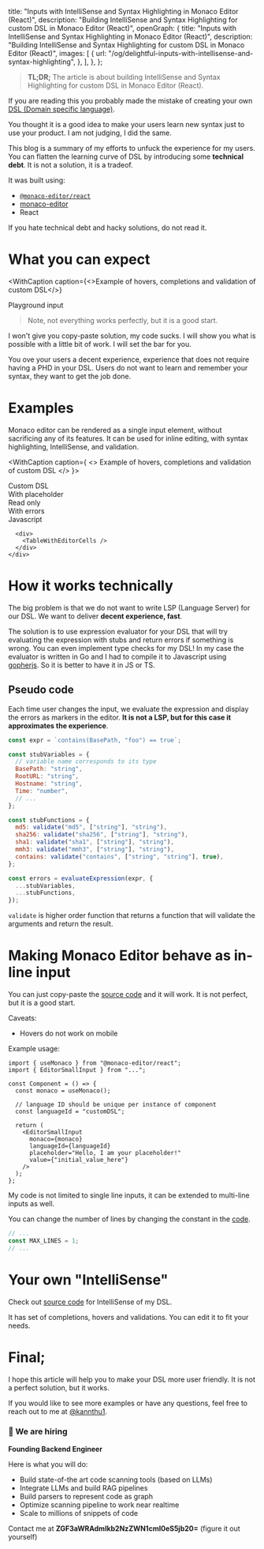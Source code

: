   title:
    "Inputs with IntelliSense and Syntax Highlighting in Monaco Editor (React)",
  description:
    "Building IntelliSense and Syntax Highlighting for custom DSL in Monaco Editor (React)",
  openGraph: {
    title:
      "Inputs with IntelliSense and Syntax Highlighting in Monaco Editor (React)",
    description:
      "Building IntelliSense and Syntax Highlighting for custom DSL in Monaco Editor (React)",
    images: [
      {
        url: "/og/delightful-inputs-with-intellisense-and-syntax-highlighting",
      },
    ],
  },
};

> **TL;DR;**
> The article is about building IntelliSense and Syntax Highlighting for custom DSL in Monaco Editor (React).

If you are reading this you probably made the mistake of creating your own [DSL (Domain specific language)](https://en.wikipedia.org/wiki/Domain-specific_language).

You thought it is a good idea to make your users learn new syntax just to use your product. I am not judging, I did the same.

This blog is a summary of my efforts to unfuck the experience for my users. You can flatten the learning curve of DSL by introducing some **technical debt**. It is not a solution, it is a tradeof.

It was built using:

- [`@monaco-editor/react`](https://www.npmjs.com/package/@monaco-editor/react)
- [monaco-editor](https://www.npmjs.com/package/monaco-editor)
- React

If you hate technical debt and hacky solutions, do not read it.

# What you can expect

<WithCaption
  caption={<>Example of hovers, completions and validation of custom DSL</>}
>
  <div className="flex flex-col px-4 mt-3 py-3 bg-gradient-to-b from-blue-100 via-pink-100 to-blue-50 rounded-lg justify-center align-middle items-center w-full min-h-40">
    <div className="w-full max-w-[550px]">
      <span className="mb-2 dark:text-gray-800">Playground input</span>
      <CustomDSLInput
        input={`base64("edit_me2") == 1 && contains(BasePath, "foo")`}
      />
    </div>
  </div>
</WithCaption>

> Note, not everything works perfectly, but it is a good start.

I won't give you copy-paste solution, my code sucks. I will show you what is possible with a little bit of work. I will set the bar for you.

You ove your users a decent experience, experience that does not require having a PHD in your DSL. Users do not want to learn and remember your syntax, they want to get the job done.

# Examples

Monaco editor can be rendered as a single input element, without sacrificing any of its features. It can be used for inline editing, with syntax highlighting, IntelliSense, and validation.

<WithCaption caption={
  <>
    Example of hovers, completions and validation of custom DSL
  </>
}>
  <div className="flex flex-col py-5 px-4 mt-3 bg-gradient-to-b from-blue-100 via-pink-100 to-blue-50 rounded-lg justify-center align-middle items-center w-full min-h-40">
    <div className="w-full flex flex-col space-y-5 max-w-[550px]">
      <div>
      <span className="mb-2 dark:text-gray-800">Custom DSL</span>
      <CustomDSLInput input={`base64("edit_me2") == 1 && contains(BasePath, "foo")`} />
      </div>
      <div>
        <span className="mb-2 dark:text-gray-800">With placeholder</span>
        <CustomDSLInput input={``} />
      </div>
      <div>
        <span className="mb-2 dark:text-gray-800">Read only</span>
        <CustomDSLInput readOnly={true} input={`base64("I am readonly")`} />
      </div>
      <div>
        <span className="mb-2 dark:text-gray-800">With errors</span>
        <CustomDSLInput input={`base64("param1", "too many params")`} />
      </div>
      <div>
        <span className="mb-2 dark:text-gray-800">Javascript</span>
        <CustomDSLInput
          languageId="javascript"
          disableCustomDSL={true}
          input={`console.log("Hello world"); // I am just javascript input`}
        />
      </div>

      <div>
        <TableWithEditorCells />
      </div>
    </div>

  </div>
</WithCaption>

# How it works technically

The big problem is that we do not want to write LSP (Language Server) for our DSL. We want to deliver **decent experience, fast**.

The solution is to use expression evaluator for your DSL that will try evaluating the expression with stubs and return errors if something is wrong. You can even implement type checks for my DSL! In my case the evaluator is written in Go and I had to compile it to Javascript using [gopherjs](https://github.com/gopherjs/gopherjs). So it is better to have it in JS or TS.

## Pseudo code

Each time user changes the input, we evaluate the expression and display the errors as markers in the editor. **It is not a LSP, but for this case it approximates the experience**.

```javascript
const expr = `contains(BasePath, "foo") == true`;

const stubVariables = {
  // variable name corresponds to its type
  BasePath: "string",
  RootURL: "string",
  Hostname: "string",
  Time: "number",
  // ...
};

const stubFunctions = {
  md5: validate("md5", ["string"], "string"),
  sha256: validate("sha256", ["string"], "string"),
  sha1: validate("sha1", ["string"], "string"),
  mmh3: validate("mmh3", ["string"], "string"),
  contains: validate("contains", ["string", "string"], true),
};

const errors = evaluateExpression(expr, {
  ...stubVariables,
  ...stubFunctions,
});
```

`validate` is higher order function that returns a function that will validate the arguments and return the result.

# Making Monaco Editor behave as in-line input

You can just copy-paste the [source code](https://github.com/kannthu/blog/blob/42c1532a22a77beff70417db2ef39df711c643ec/components/inputCodeEditor.tsx#L123) and it will work. It is not perfect, but it is a good start.

Caveats:

- Hovers do not work on mobile

Example usage:

```tsx
import { useMonaco } from "@monaco-editor/react";
import { EditorSmallInput } from "...";

const Component = () => {
  const monaco = useMonaco();

  // language ID should be unique per instance of component
  const languageId = "customDSL";

  return (
    <EditorSmallInput
      monaco={monaco}
      languageId={languageId}
      placeholder="Hello, I am your placeholder!"
      value={"initial_value_here"}
    />
  );
};
```

My code is not limited to single line inputs, it can be extended to multi-line inputs as well.

You can change the number of lines by changing the constant in the [code](https://github.com/kannthu/blog/blob/42c1532a22a77beff70417db2ef39df711c643ec/components/inputCodeEditor.tsx#L120).

```typescript
// ...
const MAX_LINES = 1;
// ...
```

# Your own "IntelliSense"

Check out [source code](https://github.com/kannthu/blog/blob/42c1532a22a77beff70417db2ef39df711c643ec/lib/code-editor/moduleIntellisensePlugin.ts#L4) for IntelliSense of my DSL.

It has set of completions, hovers and validations. You can edit it to fit your needs.

# Final;

I hope this article will help you to make your DSL more user friendly. It is not a perfect solution, but it works.

If you would like to see more examples or have any questions, feel free to reach out to me at [@kannthu1](https://x.com/kannthu1).

### 🚀 We are hiring

<Callout>

**Founding Backend Engineer**

Here is what you will do:

- Build state-of-the art code scanning tools (based on LLMs)
- Integrate LLMs and build RAG pipelines
- Build parsers to represent code as graph
- Optimize scanning pipeline to work near realtime
- Scale to millions of snippets of code

Contact me at **ZGF3aWRAdmlkb2NzZWN1cml0eS5jb20=** (figure it out yourself)

</Callout>
